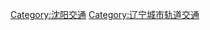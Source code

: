{{Catnav|頁面分類|地理|地下空間|城市轨道交通|中國大陸城市軌道交通}}

{{catmore}}
{{Commonscat|Shenyang Metro}}

[[Category:沈阳交通|Category:沈阳交通]]
[[Category:辽宁城市轨道交通|Category:辽宁城市轨道交通]]